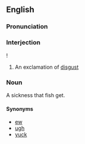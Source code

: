 ==English==

===Pronunciation===
{{IPA|/-ɪk/}}

===Interjection===
{{en-interjection}}!

# An exclamation of [[disgust]]

===Noun===
{{en-noun}}

A sickness that fish get.

====Synonyms====
*[[ew]]
*[[ugh]]
*[[yuck]]